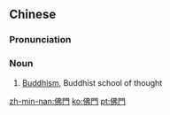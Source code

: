 {{also|佛门}}
==Chinese==
{{zh-forms|s=佛门}}

===Pronunciation===
{{zh-pron
|m=fómén
|c=fat6 mun4
|mn=hu̍t-bûn/hu̍t-mn̂g
|cat=n
}}

===Noun===
{{zh-noun}}

# [[Buddhism]], Buddhist school of thought

[[zh-min-nan:佛門]]
[[ko:佛門]]
[[pt:佛門]]